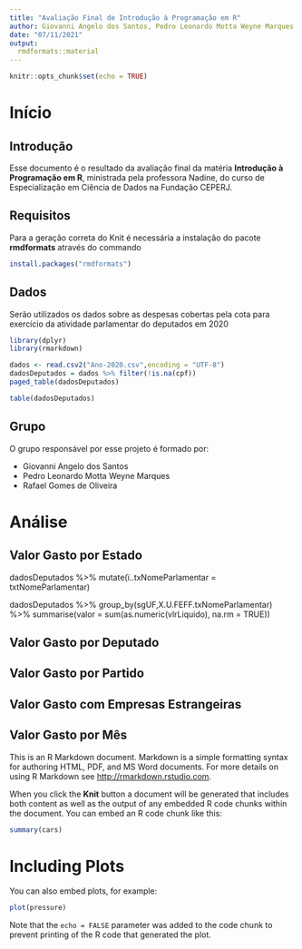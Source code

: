 ```yaml
---
title: "Avaliação Final de Introdução à Programação em R"
author: Giovanni Angelo dos Santos, Pedro Leonardo Motta Weyne Marques e Rafael Gomes de Oliveira
date: "07/11/2021"
output: 
  rmdformats::material
---
```


```r
knitr::opts_chunk$set(echo = TRUE)
```
# Início

## Introdução

Esse documento é o resultado da avaliação final da matéria **Introdução à Programação em R**, ministrada pela professora Nadine, do curso de Especialização em Ciência de Dados na Fundação CEPERJ.

## Requisitos

Para a geração correta do Knit é necessária a instalação do pacote **rmdformats** através do commando

``` r
install.packages("rmdformats")
```

## Dados

Serão utilizados os dados sobre as despesas cobertas pela cota para exercício da atividade parlamentar do deputados em 2020

```r
library(dplyr)
library(rmarkdown)
```

```r
dados <- read.csv2("Ano-2020.csv",encoding = "UTF-8")
dadosDeputados = dados %>% filter(!is.na(cpf))
paged_table(dadosDeputados)
```

```r
table(dadosDeputados)
```

## Grupo

O grupo responsável por esse projeto é formado por:

- Giovanni Angelo dos Santos
- Pedro Leonardo Motta Weyne Marques
- Rafael Gomes de Oliveira

# Análise

## Valor Gasto por Estado

dadosDeputados %>% 
  mutate(ï..txNomeParlamentar = txtNomeParlamentar)


dadosDeputados %>% 
  group_by(sgUF,X.U.FEFF.txNomeParlamentar) %>% 
  summarise(valor = sum(as.numeric(vlrLiquido), na.rm = TRUE))


## Valor Gasto por Deputado


## Valor Gasto por Partido


## Valor Gasto com Empresas Estrangeiras


## Valor Gasto por Mês 






This is an R Markdown document. Markdown is a simple formatting syntax for authoring HTML, PDF, and MS Word documents. For more details on using R Markdown see <http://rmarkdown.rstudio.com>.

When you click the **Knit** button a document will be generated that includes both content as well as the output of any embedded R code chunks within the document. You can embed an R code chunk like this:

```r
summary(cars)
```

# Including Plots

You can also embed plots, for example:

```r
plot(pressure)
```

Note that the `echo = FALSE` parameter was added to the code chunk to prevent printing of the R code that generated the plot.
